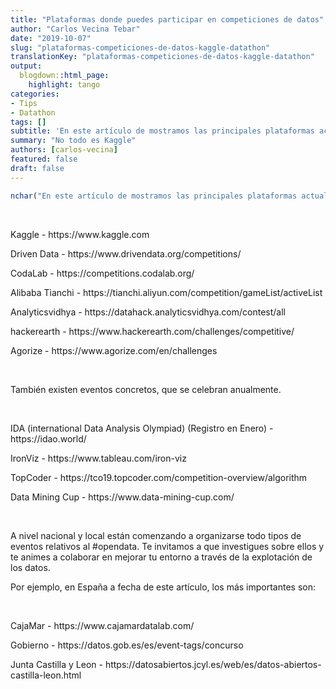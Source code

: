 ```yaml
---
title: "Plataformas donde puedes participar en competiciones de datos"
author: "Carlos Vecina Tebar"
date: "2019-10-07"
slug: "plataformas-competiciones-de-datos-kaggle-datathon"
translationKey: "plataformas-competiciones-de-datos-kaggle-datathon"
output:
  blogdown::html_page:
    highlight: tango
categories:
- Tips
- Datathon
tags: []
subtitle: 'En este artículo de mostramos las principales plataformas actuales de competiciones de datos y Datathones. No todo es Kaggle'
summary: "No todo es Kaggle"
authors: [carlos-vecina]
featured: false
draft: false
---
```


```r
nchar("En este artículo de mostramos las principales plataformas actuales de competiciones de datos y Datathones. No todo es Kaggle")
```

<br>


Kaggle - https://www.kaggle.com

Driven Data - https://www.drivendata.org/competitions/

CodaLab - https://competitions.codalab.org/

Alibaba Tianchi - https://tianchi.aliyun.com/competition/gameList/activeList

Analyticsvidhya - https://datahack.analyticsvidhya.com/contest/all

hackerearth - https://www.hackerearth.com/challenges/competitive/

Agorize - https://www.agorize.com/en/challenges


<br>


También existen eventos concretos, que se celebran anualmente.

<br>

IDA (international Data Analysis Olympiad) (Registro en Enero) - https://idao.world/

IronViz - https://www.tableau.com/iron-viz

TopCoder - https://tco19.topcoder.com/competition-overview/algorithm

Data Mining Cup - https://www.data-mining-cup.com/

<br>

A nivel nacional y local están comenzando a organizarse todo tipos de eventos relativos al #opendata. Te invitamos a que investigues sobre ellos y te animes a colaborar en mejorar tu entorno a través de la explotación de los datos.

Por ejemplo, en España a fecha de este artículo, los más importantes son:

<br>

CajaMar - https://www.cajamardatalab.com/

Gobierno - https://datos.gob.es/es/event-tags/concurso

Junta Castilla y Leon - https://datosabiertos.jcyl.es/web/es/datos-abiertos-castilla-leon.html

</style>

<script type="text/javascript" src="//downloads.mailchimp.com/js/signup-forms/popup/unique-methods/embed.js" data-dojo-config="usePlainJson: true, isDebug: false"></script><script type="text/javascript">window.dojoRequire(["mojo/signup-forms/Loader"], function(L) { L.start({"baseUrl":"mc.us4.list-manage.com","uuid":"91551f7ed29389a0de4f47665","lid":"d95c503a48","uniqueMethods":true}) })</script>


